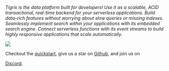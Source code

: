 
_Tigris is the data platform built for developers! Use it as a scalable,
ACID transactional, real-time backend for your serverless applications.
Build data-rich features without worrying about slow queries or missing
indexes. Seamlessly implement search within your applications with its
embedded search engine. Connect serverless functions with its event streams
to build highly responsive applications that scale automatically._

<a href={tigrisConfig.signupUrl}>
  <img src={require("@site/static/img/hand-laptop.png").default} />
</a>

Checkout the [quickstart](https://docs.tigrisdata.com/quickstart), give us a
star on [Github](https://github.com/tigrisdata/tigris), and join us on

<a href={tigrisConfig.discordUrl}>Discord</a>.
